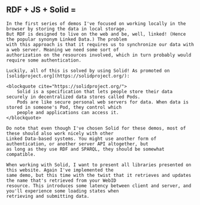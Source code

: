 
<Content id="solid">
    <h2 className="subtitle is-3" style={{display: "flex", gap: "0.25rem", alignItems: "center"}}>
        <span>RDF + JS + Solid =</span>
        <GiTechnoHeart style={{fill: "#7C4DFF"}}/>
    </h2>

    In the first series of demos I've focused on working locally in the browser by storing the data in local storage.
    But RDF is designed to live on the web and be, well, linked! (Hence the popular synonym Linked Data.) The problem
    with this approach is that it requires us to synchronize our data with a web server. Meaning we need some sort of
    authorization on the resources involved, which in turn probably would require some authentication.

    Luckily, all of this is solved by using Solid! As promoted on [solidproject.org](https://solidproject.org/):

    <blockquote cite="https://solidproject.org/">
        Solid is a specification that lets people store their data securely in decentralized data stores called Pods.
        Pods are like secure personal web servers for data. When data is stored in someone's Pod, they control which
        people and applications can access it.
    </blockquote>

    Do note that even though I've chosen Solid for these demos, most of these should also work nicely with other
    Linked Data-based systems. You might use another form of authentication, or another server API altogether, but
    as long as they use RDF and SPARQL, they should be somewhat compatible.

    When working with Solid, I want to present all libraries presented on this website. Again I've implemented the
    same demo, but this time with the twist that it retrieves and updates the name that's retrieved from your WebID
    resource. This introduces some latency between client and server, and you'll experience some loading states when
    retrieving and submitting data.
</Content>
